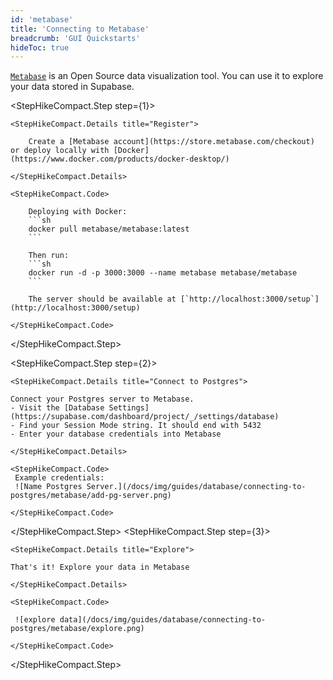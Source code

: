 ```yaml
---
id: 'metabase'
title: 'Connecting to Metabase'
breadcrumb: 'GUI Quickstarts'
hideToc: true
---
```


[`Metabase`](https://www.metabase.com/) is an Open Source data visualization tool. You can use it to explore your data stored in Supabase.

<StepHikeCompact>

  <StepHikeCompact.Step step={1}>

    <StepHikeCompact.Details title="Register">

        Create a [Metabase account](https://store.metabase.com/checkout) or deploy locally with [Docker](https://www.docker.com/products/docker-desktop/)

    </StepHikeCompact.Details>

    <StepHikeCompact.Code>

        Deploying with Docker:
        ```sh
        docker pull metabase/metabase:latest
        ```

        Then run:
        ```sh
        docker run -d -p 3000:3000 --name metabase metabase/metabase
        ```

        The server should be available at [`http://localhost:3000/setup`](http://localhost:3000/setup)

    </StepHikeCompact.Code>

  </StepHikeCompact.Step>

  <StepHikeCompact.Step step={2}>

    <StepHikeCompact.Details title="Connect to Postgres">

    Connect your Postgres server to Metabase.
    - Visit the [Database Settings](https://supabase.com/dashboard/project/_/settings/database)
    - Find your Session Mode string. It should end with 5432
    - Enter your database credentials into Metabase

    </StepHikeCompact.Details>

    <StepHikeCompact.Code>
     Example credentials:
     ![Name Postgres Server.](/docs/img/guides/database/connecting-to-postgres/metabase/add-pg-server.png)

    </StepHikeCompact.Code>

  </StepHikeCompact.Step>
    <StepHikeCompact.Step step={3}>

    <StepHikeCompact.Details title="Explore">

    That's it! Explore your data in Metabase

    </StepHikeCompact.Details>

    <StepHikeCompact.Code>

     ![explore data](/docs/img/guides/database/connecting-to-postgres/metabase/explore.png)

    </StepHikeCompact.Code>

  </StepHikeCompact.Step>

</StepHikeCompact>
